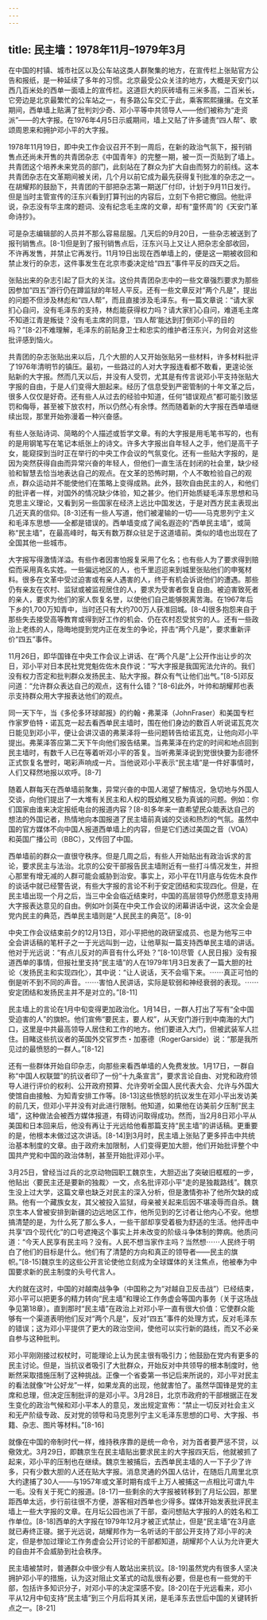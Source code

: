 ```yaml
---
---
---
```

title: 民主墙：1978年11月–1979年3月
---



在中国的村镇、城市社区以及公车站这类人群聚集的地方，在宣传栏上张贴官方公告和报纸，是一种延续了多年的习惯。北京最受公众关注的地方，大概是天安门以西几百米处的西单一面墙上的宣传栏。这道巨大的灰砖墙有三米多高，二百米长，它旁边是北京最繁忙的公车站之一，有多路公车交汇于此，乘客熙熙攘攘。在文革期间，西单墙上贴满了批判刘少奇、邓小平等中共领导人——他们被称为“走资派”——的大字报。在1976年4月5日示威期间，墙上又贴了许多谴责“四人帮”、歌颂周恩来和拥护邓小平的大字报。

1978年11月19日，即中央工作会议召开不到一周后，在新的政治气氛下，报刊销售点还尚未开售的共青团杂志《中国青年》的完整一期，被一页一页贴到了墙上。共青团这个培养未来党员的部门，此刻站在了群众为扩大自由而努力的前线。这本共青团杂志在文革期间被关闭，几个月以前它成为最先获得复刊批准的杂志之一。在胡耀邦的鼓励下，共青团的干部把杂志第一期送厂付印，计划于9月11日发行。但是当时主管宣传的汪东兴看到打算刊出的内容后，立刻下令把它撤回。他批评说，杂志没有华主席的题词、没有纪念毛主席的文章，却有“童怀周”的《天安门革命诗抄》。

可是杂志编辑部的人员并不那么容易屈服。几天后的9月20日，一些杂志被送到了报刊销售点。[8-1]但是到了报刊销售点后，汪东兴马上又让人把杂志全部收回，不许再发售，并禁止它再发行。11月19日出现在西单墙上的，便是这一期被收回和禁止发行的杂志，这件事发生在北京市委决定给“四五”事件平反的四天之后。

张贴出来的杂志引起了巨大的关注。这份共青团杂志中的一些文章强烈要求为那些因参加“四五”游行仍在蹲监狱的年轻人平反。还有一些文章反对“两个凡是”，提出的问题不但涉及林彪和“四人帮”，而且直接涉及毛泽东。有一篇文章说：“请大家扪心自问，没有毛泽东的支持，林彪能获得权力吗？请大家扪心自问，难道毛主席不知道江青是叛徒？没有毛主席的同意，‘四人帮’能达到打倒邓小平的目的吗？”[8-2]不难理解，毛泽东的前贴身卫士和忠实的维护者汪东兴，为何会对这些批评感到恼火。

共青团的杂志张贴出来以后，几个大胆的人又开始张贴另一些材料，许多材料批评了1976年清明节的镇压。最初，一些路过的人对大字报连看都不敢看，更遑论张贴新的大字报。然而几天以后，并没有人受罚，尤其是有传言说邓小平支持张贴大字报的自由，于是人们变得大胆起来。经历了信息受到严密管制的十年文革之后，很多人仅仅是好奇。还有些人从过去的经验中知道，任何“错误观点”都可能引致惩罚和侮辱，甚至被下放农村，所以仍然心有余悸。然而随着新的大字报在西单墙继续出现，那里开始弥漫着一种兴奋感。

有些人张贴诗词、简略的个人描述或哲学文章。有的大字报是用毛笔书写的，也有的是用钢笔写在笔记本纸张上的诗文。许多大字报出自年轻人之手，他们是高干子女，能窥探到当时正在举行的中央工作会议的气氛变化。还有一些贴大字报的，是因为突然获得自由而异常兴奋的年轻人，但他们一直生活在封闭的社会里，缺少经验和智慧去恰当地表达自己的观点。在文革的恐怖时期，个人不敢检验自己的观点，群众运动并不能使他们在策略上变得成熟。此外，鼓吹自由民主的人，和他们的批评者一样，对国外的情况缺少体验，知之甚少。他们开始质疑毛泽东思想和马克思主义理论，又看到另一些国家在经济上远比中国发达，于是对西方民主表现出几近天真的信仰。[8-3]还有一些人写道，他们被灌输的一切——马克思列宁主义和毛泽东思想——全都是错误的。西单墙变成了闻名遐迩的“西单民主墙”，或简称“民主墙”，在最高峰时，每天有数万群众驻足于这道墙前。类似的墙也出现在了全国其他一些城市。

大字报写得激情洋溢。有些作者因害怕报复采用了化名；也有些人为了要求得到赔偿而采用真名实姓。一些偏远地区的人，也千里迢迢来到城里张贴他们的申冤材料。很多在文革中受过迫害或有亲人遇害的人，终于有机会诉说他们的遭遇。那些仍有亲友在农村、监狱或被监视居住的人，要求为受害者恢复自由。被迫害致死者的亲人，要求为他们的家人恢复名誉，以使他们自己能够脱离苦海。在1967年后下乡的1,700万知青中，当时还只有大约700万人获准回城。[8-4]很多抱怨来自于那些失去接受高等教育或得到好工作的机会、仍在农村忍受贫穷的人。还有一些政治上老练的人，隐晦地提到党内正在发生的争论，抨击“两个凡是”，要求重新评价“四五”事件。

11月26日，即华国锋在中央工作会议上讲话、在“两个凡是”上公开作出让步的次日，邓小平对日本民社党党魁佐佐木良作说：“写大字报是我国宪法允许的。我们没有权力否定和批判群众发扬民主、贴大字报。群众有气让他们出气。”[8-5]邓反问道：“允许群众表达自己的观点，这有什么错？”[8-6]此外，叶帅和胡耀邦也表示支持群众用大字报表达他们的观点。

同一天下午，当《多伦多环球邮报》的约翰・弗莱泽（JohnFraser）和美国专栏作家罗伯特・诺瓦克一起去看西单民主墙时，围在他们身边的数百人听说诺瓦克次日能见到邓小平，便让会讲汉语的弗莱泽将一些问题转告给诺瓦克，让他向邓小平提出。弗莱泽答应第二天下午向他们报告结果。当弗莱泽在约定的时间和地点回到民主墙时，有数千人已在等着听邓小平的答复。当听弗莱泽说到党很快要为彭德怀正式恢复名誉时，喝彩声响成一片。当他说邓小平表示“民主墙”是一件好事情时，人们又释然地报以欢呼。[8-7]

随着人群每天在西单墙前聚集，异常兴奋的中国人渴望了解情况，急切地与外国人交谈，向他们提出了一大堆有关民主和人权的既幼稚又极为真诚的问题。例如：你们国家由谁来决定报纸电台的报道内容？[8-8]多年来一直希望民众能表达自己的想法的外国记者，热情地向本国报道了民主墙前真诚的交谈和热烈的气氛。虽然中国的官方媒体不向中国人报道西单墙上的内容，但是它们透过美国之音（VOA）和英国广播公司（BBC），又传回了中国。

西单墙前的群众一直很守秩序。但是几周之后，有些人开始贴出有政治诉求的言论，要求民主与法治。北京的公安干部报告民主墙附近有一些打斗情况发生，并担心那里有增无减的人群可能会威胁到治安。事实上，邓小平在11月底与佐佐木良作的谈话中就已经警告说，有些大字报的言论不利于安定团结和实现四化。但是，在民主墙出现一个月之后，当三中全会临近结束时，中国的高层领导仍然愿意支持用大字报表达意见的自由。例如叶剑英在中央工作会议的闭幕讲话中说，这次全会是党内民主的典范，西单民主墙则是“人民民主的典范”。[8-9]

中央工作会议结束前夕的12月13日，邓小平把他的政研室成员、也是为他写三中全会讲话稿的笔杆子之一于光远叫到一边，让他草拟一篇支持西单民主墙的讲话。他对于光远说：“有点儿反对的声音有什么坏处？”[8-10]尽管《人民日报》没有报道西单的事情，但报社里支持“民主墙”的人在1979年1月3日发表了一篇大胆的社论〈发扬民主和实现四化〉，其中说：“让人说话，天不会塌下来。⋯⋯真正可怕的倒是听不到不同的声音。⋯⋯害怕人民讲话，实际是软弱和神经衰弱的表现。⋯⋯安定团结和发扬民主并不是对立的。”[8-11]

民主墙上的言论在1月中旬变得更加政治化。1月14日，一群人打出了写有“全中国受迫害的人”的旗帜。他们宣佈“要民主，要人权”，从天安门游行到中南海的大门口，这里是中共最高领导人居住和工作的地方。他们要进入大门，但被武装军人拦住。目睹这些抗议者的英国外交官罗杰・加塞德（RogerGarside）说：“那是我所见过的最愤怒的一群人。”[8-12]

还有一些群体开始自印杂志，向那些来看西单墙的人免费发放。1月17日，一群自称“中国人权联盟”的抗议者印了一份“十九条宣言”，要求言论自由、对党和政府领导人进行评价的权利、公开政府预算、允许旁听全国人民代表大会、允许与外国大使馆自由接触、为知青安排工作等。[8-13]这些愤怒的抗议发生在邓小平出发访美的前几天，但邓小平并没有对此进行限制。他知道，如果他在访美前夕压制“民主墙”，这种做法会被西方媒体报道，有碍访问取得成功。然而，当2月8日邓小平从美国和日本回来后，他没有再让于光远给他看那篇支持“民主墙”的讲话稿。更重要的是，他根本未做过这次讲话。[8-14]到3月时，民主墙上张贴了更多抨击中共统治基本制度的文章。由于政府未加限制，人们变得更加大胆，他们开始批评整个中国共产党和中国的政治体制，甚至开始批评邓小平。

3月25日，曾经当过兵的北京动物园职工魏京生，大胆迈出了突破旧框框的一步，他贴出〈要民主还是要新的独裁〉一文，点名批评邓小平“走的是独裁路线”。魏京生没上过大学，这篇文章也缺乏对民主的深入分析，但是激情弥补了他所欠缺的成熟。他有一个藏族女友，其父被投入监狱，母亲被关起来后因不堪凌辱而自杀。魏京生本人曾被安排到新疆的边远地区工作，他所见到的乞讨者让他内心不安。他想搞清楚的是，为什么死了那么多人，一些干部却享受着极为舒适的生活。他抨击中共享“四个现代化”的口号遮掩这个事实上并未改变的阶级斗争体制的弊病。他质问道：“今天人民享有民主吗？没有。人民不想当家作主吗？当然想⋯⋯人民终于明白了他们的目标是什么。他们有了清楚的方向和真正的领导者——民主的旗帜。”[8-15]魏京生的这些公开言论使他立刻成为全球媒体的关注焦点，他被奉为中国要求新的民主制度的头号代言人。

大约就在这时，中国的对越南战争争（中国称之为“对越自卫反击战”）已经结束，邓小平可以把更多的精力转向“民主墙”和理论工作务虚会等国内事务（关于这场战争见第18章）。直到那时“民主墙”在政治上对邓小平一直有很大价值：它使群众能够有一个渠道表明他们反对“两个凡是”，反对“四五”事件的处理方式，反对毛泽东的错误；这为邓小平提供了更大的政治空间，使他可以实行新的路线，而又不必亲自参与这种批判。

邓小平刚刚接过权杖时，可能理论上认为民主很有吸引力；他鼓励在党内有更多的民主讨论。但是，当抗议者吸引了大批群众，开始反对中共领导的根本制度时，他断然采取措施压制了这种挑战。正像一个省委第一书记后来所说的，邓小平对民主的看法就像“叶公好龙”一样，如果龙真的出现，他就害怕了。虽然华国锋是党的主席和总理，但决定压制批评的是邓小平。3月28日，北京市政府的干部根据正在发生变化的政治气候和邓小平本人的意见，发出规定宣佈：“禁止一切反对社会主义和无产阶级专政、反对党的领导和马克思列宁主义毛泽东思想的口号、大字报、书籍、杂志、图片等材料。”[8-16]

就像在中国的帝制时代一样，维持秩序靠的是统一命令，对为首者要严惩不贷，以儆效尤。3月29日，即魏京生在民主墙贴出要求民主的大字报四天后，他就被抓了起来，邓小平的压制也在继续。魏京生被捕后，去西单民主墙的人一下子少了许多，只有少数大胆的人还在贴大字报。消息灵通的外国人估计，在随后几周里北京大约逮捕了30人——与1957年或文革时期有成千上万人被捕这一点相比可谓九牛一毛。没有关于死亡的报道。[8-17]一些剩余的大字报被转移到了月坛公园，那里距西单太远，步行前往很不方便，游客相对西单也少得多。媒体开始发表批评民主墙上一些大字报的文章。在月坛公园也派了干部，查问想贴大字报的人的姓名和工作单位。[8-18]西单的大字报在1979年12月才被正式禁止，但是“民主墙”在3月底就已寿终正寝。据于光远说，胡耀邦作为一名听话的干部公开支持了邓小平的决定，但是参加过理论工作务虚会公开讨论的干部都知道，胡耀邦个人认为允许更大的自由并不会威胁到社会秩序。

民主墙被禁时，普通群众中很少有人敢站出来抗议。[8-19]虽然党内有很多人坚决拥护邓小平的措施，认为这对阻止文革式的动乱很有必要，但是也有一些党的干部，包括许多知识分子，对邓小平的决定深感不安。[8-20]在于光远看来，邓小平从12月中旬支持“民主墙”到三个月后将其关闭，是毛泽东去世后中国的关键转折点之一。[8-21]